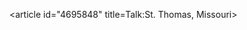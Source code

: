 <article id="4695848" title=Talk:St. Thomas, Missouri>
	<talkpage id="4695848" title="Talk:St. Thomas, Missouri">
{{WikiProject Missouri|class=start |importance=Low}}
{{Image requested|in=Missouri}}
	</talkpage>
</article>
